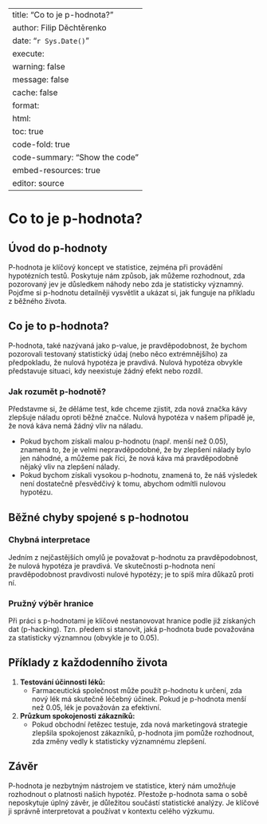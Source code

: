 
---
title: "Co to je p-hodnota?"
author: Filip Děchtěrenko
date: "`r Sys.Date()`"
execute:
  warning: false
  message: false
  cache: false
format:
  html:
    toc: true
    code-fold: true
    code-summary: "Show the code"
    embed-resources: true
editor: source
---

# Co to je p-hodnota?

## Úvod do p-hodnoty

P-hodnota je klíčový koncept ve statistice, zejména při provádění hypotézních testů. Poskytuje nám způsob, jak můžeme rozhodnout, zda pozorovaný jev je důsledkem náhody nebo zda je statisticky významný. Pojďme si p-hodnotu detailněji vysvětlit a ukázat si, jak funguje na příkladu z běžného života.

## Co je to p-hodnota?

P-hodnota, také nazývaná jako p-value, je pravděpodobnost, že bychom pozorovali testovaný statistický údaj (nebo něco extrémnějšího) za předpokladu, že nulová hypotéza je pravdivá. Nulová hypotéza obvykle představuje situaci, kdy neexistuje žádný efekt nebo rozdíl.

### Jak rozumět p-hodnotě?

Představme si, že děláme test, kde chceme zjistit, zda nová značka kávy zlepšuje náladu oproti běžné značce. Nulová hypotéza v našem případě je, že nová káva nemá žádný vliv na náladu. 

- Pokud bychom získali malou p-hodnotu (např. menší než 0.05), znamená to, že je velmi nepravděpodobné, že by zlepšení nálady bylo jen náhodné, a můžeme pak říci, že nová káva má pravděpodobně nějaký vliv na zlepšení nálady.
- Pokud bychom získali vysokou p-hodnotu, znamená to, že náš výsledek není dostatečně přesvědčivý k tomu, abychom odmítli nulovou hypotézu.

## Běžné chyby spojené s p-hodnotou

### Chybná interpretace

Jedním z nejčastějších omylů je považovat p-hodnotu za pravděpodobnost, že nulová hypotéza je pravdivá. Ve skutečnosti p-hodnota není pravděpodobnost pravdivosti nulové hypotézy; je to spíš míra důkazů proti ní.

### Pružný výběr hranice

Při práci s p-hodnotami je klíčové nestanovovat hranice podle již získaných dat (p-hacking). Tzn. předem si stanovit, jaká p-hodnota bude považována za statisticky významnou (obvykle je to 0.05).

## Příklady z každodenního života

1. **Testování účinnosti léků:**
   - Farmaceutická společnost může použít p-hodnotu k určení, zda nový lék má skutečně léčebný účinek. Pokud je p-hodnota menší než 0.05, lék je považován za efektivní.

2. **Průzkum spokojenosti zákazníků:**
   - Pokud obchodní řetězec testuje, zda nová marketingová strategie zlepšila spokojenost zákazníků, p-hodnota jim pomůže rozhodnout, zda změny vedly k statisticky významnému zlepšení.

## Závěr

P-hodnota je nezbytným nástrojem ve statistice, který nám umožňuje rozhodnout o platnosti našich hypotéz. Přestože p-hodnota sama o sobě neposkytuje úplný závěr, je důležitou součástí statistické analýzy. Je klíčové ji správně interpretovat a používat v kontextu celého výzkumu.


